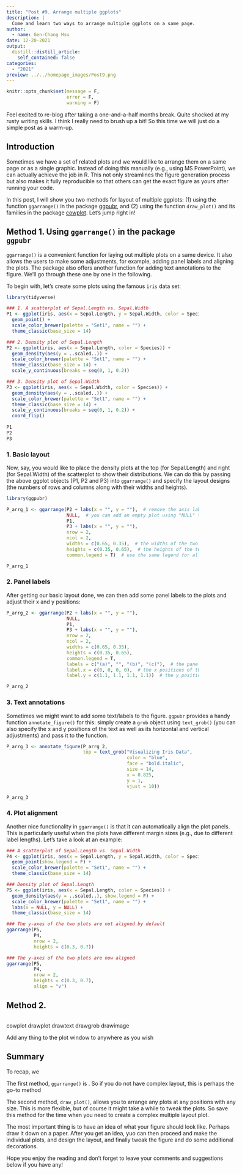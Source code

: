 ```yaml
---
title: "Post #9. Arrange multiple ggplots"
description: |
  Come and learn two ways to arrange multiple ggplots on a same page.
author:
  - name: Gen-Chang Hsu
date: 12-20-2021
output:
  distill::distill_article:
    self_contained: false
categories:
  - "2021"
preview: ../../homepage_images/Post9.png
---
```



<!-- Webpage style -->
<style>
d-article a {
    color: #2780e3 !important;
    border-bottom: none !important;
}

d-article a:hover {
    color: #2780e3 !important;
    border-bottom: 2px solid !important;
}

d-byline {
    margin-left: -10% !important;
}

d-title {
    margin-left: -10%;
}

d-title h1{
    font-size: 45px;
    width: 130%;
}

d-article {
    margin-left: -10%;
}

p {
    width: 120%;
}

d-article h2 {
    width: 120%;
}

d-article h3 {
  width: 120%;
  font-size: 28px;
}

div.article-footer{
    width: 120%;
}

d-article div.sourceCode { 
    width: 120% !important;
}

d-article pre { 
    width: 120% !important;
}

div.l-body {
    width: 120% !important;
}

</style>

```r
knitr::opts_chunk$set(message = F, 
                      error = F, 
                      warning = F)

```

<!-- Start of the article -->

Feel excited to re-blog after taking a one-and-a-half months break. Quite shocked at my rusty writing skills. I think I really need to brush up a bit! So this time we will just do a simple post as a warm-up.


## Introduction
Sometimes we have a set of related plots and we would like to arrange them on a same page or as a single graphic. Instead of doing this manually (e.g., using MS PowerPoint), we can actually achieve the job in R. This not only streamlines the figure generation process but also makes it fully reproducible so that others can get the exact figure as yours after running your code.

In this post, I will show you two methods for layout of multiple ggplots: (1) using the function `ggarrange()` in the package [ggpubr](https://rpkgs.datanovia.com/ggpubr/index.html), and (2) using the function `draw_plot()` and its families in the package [cowplot](https://wilkelab.org/cowplot/index.html). Let's jump right in! 


## Method 1. Using `ggarrange()` in the package `ggpubr`

`ggarrange()` is a convenient function for laying out multiple plots on a same device. It also allows the users to make some adjustments, for example, adding panel labels and aligning the plots. The package also offers another function for adding text annotations to the figure. We'll go through these one by one in the following.

To begin with, let's create some plots using the famous `iris` data set:

```r
library(tidyverse)

### 1. A scatterplot of Sepal.Length vs. Sepal.Width
P1 <- ggplot(iris, aes(x = Sepal.Length, y = Sepal.Width, color = Species)) + 
  geom_point() + 
  scale_color_brewer(palette = "Set1", name = "") + 
  theme_classic(base_size = 14)

### 2. Density plot of Sepal.Length
P2 <- ggplot(iris, aes(x = Sepal.Length, color = Species)) + 
  geom_density(aes(y = ..scaled..)) + 
  scale_color_brewer(palette = "Set1", name = "") + 
  theme_classic(base_size = 14) + 
  scale_y_continuous(breaks = seq(0, 1, 0.2))

### 3. Density plot of Sepal.Width
P3 <- ggplot(iris, aes(x = Sepal.Width, color = Species)) + 
  geom_density(aes(y = ..scaled..)) + 
  scale_color_brewer(palette = "Set1", name = "") + 
  theme_classic(base_size = 14) + 
  scale_y_continuous(breaks = seq(0, 1, 0.2)) +
  coord_flip()
  
P1
P2
P3

```

### 1. Basic layout

Now, say, you would like to place the density plots at the top (for Sepal.Length) and right (for Sepal.Width) of the scatterplot to show their distributions. We can do this by passing the above ggplot objects (P1, P2 and P3) into `ggarrange()` and specify the layout designs (the numbers of rows and columns along with their widths and heights). 

```r
library(ggpubr)

P_arrg_1 <- ggarrange(P2 + labs(x = "", y = ""),  # remove the axis labels
                      NULL,  # you can add an empty plot using "NULL" to create a white space in the figure
                      P1, 
                      P3 + labs(x = "", y = ""), 
                      nrow = 2, 
                      ncol = 2,
                      widths = c(0.65, 0.35),  # the widths of the two columns
                      heights = c(0.35, 0.65),  # the heights of the two rows
                      common.legend = T)  # use the same legend for all plots

P_arrg_1

```

### 2. Panel labels

After getting our basic layout done, we can then add some panel labels to the plots and adjust their x and y positions: 

```r
P_arrg_2 <- ggarrange(P2 + labs(x = "", y = ""),  
                      NULL,
                      P1, 
                      P3 + labs(x = "", y = ""), 
                      nrow = 2, 
                      ncol = 2,
                      widths = c(0.65, 0.35),  
                      heights = c(0.35, 0.65),  
                      common.legend = T,
                      labels = c("(a)", "", "(b)", "(c)"),  # the panel labels for each plot (also an empty string for the "NULL" plot)
                      label.x = c(0, 0, 0, 0),  # the x positions of the labels
                      label.y = c(1.1, 1.1, 1.1, 1.1))  # the y positions of the labels

P_arrg_2

```

### 3. Text annotations

Sometimes we might want to add some text/labels to the figure. `ggpubr` provides a handy function `annotate_figure()` for this: simply create a `grob` object using `text_grob()` (you can also specify the x and y positions of the text as well as its horizontal and vertical adjustments) and pass it to the function.

```r
P_arrg_3 <- annotate_figure(P_arrg_2,
                            top = text_grob("Visualizing Iris Data", 
                                            color = "blue", 
                                            face = "bold.italic", 
                                            size = 14, 
                                            x = 0.825, 
                                            y = 1, 
                                            vjust = 10))

P_arrg_3

```

### 4. Plot alignment

Another nice functionality in `ggarrange()` is that it can automatically align the plot panels. This is particularly useful when the plots have different margin sizes (e.g., due to different label lengths). Let's take a look at an example:

```r
### A scatterplot of Sepal.Length vs. Sepal.Width
P4 <- ggplot(iris, aes(x = Sepal.Length, y = Sepal.Width, color = Species)) + 
  geom_point(show.legend = F) + 
  scale_color_brewer(palette = "Set1", name = "") + 
  theme_classic(base_size = 14)

### Density plot of Sepal.Length
P5 <- ggplot(iris, aes(x = Sepal.Length, color = Species)) + 
  geom_density(aes(y = ..scaled..), show.legend = F) + 
  scale_color_brewer(palette = "Set1", name = "") +
  labs(x = NULL, y = NULL) +
  theme_classic(base_size = 14) 

### The y-axes of the two plots are not aligned by default
ggarrange(P5, 
          P4,
          nrow = 2,
          heights = c(0.3, 0.7))
```

```r
### The y-axes of the two plots are now aligned
ggarrange(P5, 
          P4,
          nrow = 2,
          heights = c(0.3, 0.7),
          align = "v")

```

## Method 2. 

```r



```

cowplot
drawplot
drawtext
drawgrob
drawimage

Add any thing to the plot window to anywhere as you wish





## Summary
To recap, we 

The first method, `ggarrange()` is . So if you do not have complex layout, this is
perhaps the go-to method

The second method, `draw_plot()`, allows you to arrange any plots at any positions with
any size. This is more flexible, but of course it might take a while to tweak the 
plots. So save this method for the time when you need to create a complex multiple layout plot. 

The most important thing is to have an idea of what your figure should look like. Perhaps draw it down on a paper. After you get an idea, yuo can then proceed and make the individual plots, and design the layout, and finally tweak the figure and do some additional decorations.

Hope you enjoy the reading and don't forget to leave your comments and suggestions below if you have any!



